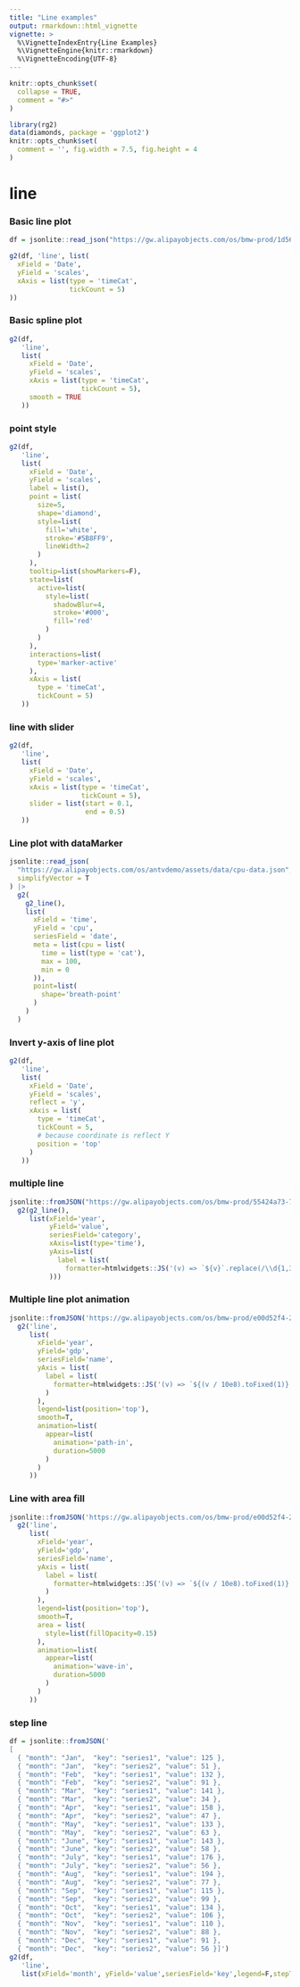 ```yaml
---
title: "Line examples"
output: rmarkdown::html_vignette
vignette: >
  %\VignetteIndexEntry{Line Examples}
  %\VignetteEngine{knitr::rmarkdown}
  %\VignetteEncoding{UTF-8}
---
```


```r
knitr::opts_chunk$set(
  collapse = TRUE,
  comment = "#>"
)
```

```r
library(rg2)
data(diamonds, package = 'ggplot2')
knitr::opts_chunk$set(
  comment = '', fig.width = 7.5, fig.height = 4
)
```

# line

### Basic line plot
```r
df = jsonlite::read_json("https://gw.alipayobjects.com/os/bmw-prod/1d565782-dde4-4bb6-8946-ea6a38ccf184.json",simplifyVector = T)

g2(df, 'line', list(
  xField = 'Date',
  yField = 'scales',
  xAxis = list(type = 'timeCat',
               tickCount = 5)
))
```
### Basic spline plot
```r
g2(df,
   'line',
   list(
     xField = 'Date',
     yField = 'scales',
     xAxis = list(type = 'timeCat',
                  tickCount = 5),
     smooth = TRUE
   ))
```
### point style
```r
g2(df,
   'line',
   list(
     xField = 'Date',
     yField = 'scales',
     label = list(),
     point = list(
       size=5,
       shape='diamond',
       style=list(
         fill='white',
         stroke='#5B8FF9',
         lineWidth=2
       )
     ),
     tooltip=list(showMarkers=F),
     state=list(
       active=list(
         style=list(
           shadowBlur=4,
           stroke='#000',
           fill='red'
         )
       )
     ),
     interactions=list(
       type='marker-active'
     ),
     xAxis = list(
       type = 'timeCat',
       tickCount = 5)
   ))
```
### line with slider
```r
g2(df,
   'line',
   list(
     xField = 'Date',
     yField = 'scales',
     xAxis = list(type = 'timeCat',
                  tickCount = 5),
     slider = list(start = 0.1,
                   end = 0.5)
   ))
```
### Line plot with dataMarker
```r
jsonlite::read_json(
  "https://gw.alipayobjects.com/os/antvdemo/assets/data/cpu-data.json",
  simplifyVector = T
) |>
  g2(
    g2_line(),
    list(
      xField = 'time',
      yField = 'cpu',
      seriesField = 'date',
      meta = list(cpu = list(
        time = list(type = 'cat'),
        max = 100,
        min = 0
      )),
      point=list(
        shape='breath-point'
      )
    )
  )
```

### Invert y-axis of line plot
```r
g2(df,
   'line',
   list(
     xField = 'Date',
     yField = 'scales',
     reflect = 'y',
     xAxis = list(
       type = 'timeCat',
       tickCount = 5,
       # because coordinate is reflect Y
       position = 'top'
     )
   ))
```

### multiple line
```r
jsonlite::fromJSON("https://gw.alipayobjects.com/os/bmw-prod/55424a73-7cb8-4f79-b60d-3ab627ac5698.json", simplifyVector = T) |> 
  g2(g2_line(),
     list(xField='year',
          yField='value',
          seriesField='category',
          xAxis=list(type='time'),
          yAxis=list(
            label = list(
              formatter=htmlwidgets::JS('(v) => `${v}`.replace(/\\d{1,3}(?=(\\d{3})+$)/g, (s) => `${s},`)'))
          )))
```


### Multiple line plot animation
```r
jsonlite::fromJSON('https://gw.alipayobjects.com/os/bmw-prod/e00d52f4-2fa6-47ee-a0d7-105dd95bde20.json', simplifyVector = T) |> 
  g2('line',
     list(
       xField='year',
       yField='gdp',
       seriesField='name',
       yAxis = list(
         label = list(
           formatter=htmlwidgets::JS('(v) => `${(v / 10e8).toFixed(1)} B`')
         )
       ),
       legend=list(position='top'),
       smooth=T,
       animation=list(
         appear=list(
           animation='path-in',
           duration=5000
         )
       )
     ))
```

### Line with area fill
```r
jsonlite::fromJSON('https://gw.alipayobjects.com/os/bmw-prod/e00d52f4-2fa6-47ee-a0d7-105dd95bde20.json', simplifyVector = T) |> 
  g2('line',
     list(
       xField='year',
       yField='gdp',
       seriesField='name',
       yAxis = list(
         label = list(
           formatter=htmlwidgets::JS('(v) => `${(v / 10e8).toFixed(1)} B`')
         )
       ),
       legend=list(position='top'),
       smooth=T,
       area = list(
         style=list(fillOpacity=0.15)
       ),
       animation=list(
         appear=list(
           animation='wave-in',
           duration=5000
         )
       )
     ))
```

### step line
```r
df = jsonlite::fromJSON('
[
  { "month": "Jan",  "key": "series1", "value": 125 },
  { "month": "Jan",  "key": "series2", "value": 51 },
  { "month": "Feb",  "key": "series1", "value": 132 },
  { "month": "Feb",  "key": "series2", "value": 91 },
  { "month": "Mar",  "key": "series1", "value": 141 },
  { "month": "Mar",  "key": "series2", "value": 34 },
  { "month": "Apr",  "key": "series1", "value": 158 },
  { "month": "Apr",  "key": "series2", "value": 47 },
  { "month": "May",  "key": "series1", "value": 133 },
  { "month": "May",  "key": "series2", "value": 63 },
  { "month": "June", "key": "series1", "value": 143 },
  { "month": "June", "key": "series2", "value": 58 },
  { "month": "July", "key": "series1", "value": 176 },
  { "month": "July", "key": "series2", "value": 56 },
  { "month": "Aug",  "key": "series1", "value": 194 },
  { "month": "Aug",  "key": "series2", "value": 77 },
  { "month": "Sep",  "key": "series1", "value": 115 },
  { "month": "Sep",  "key": "series2", "value": 99 },
  { "month": "Oct",  "key": "series1", "value": 134 },
  { "month": "Oct",  "key": "series2", "value": 106 },
  { "month": "Nov",  "key": "series1", "value": 110 },
  { "month": "Nov",  "key": "series2", "value": 88 },
  { "month": "Dec",  "key": "series1", "value": 91 },
  { "month": "Dec",  "key": "series2", "value": 56 }]')
g2(df,
   'line',
   list(xField='month', yField='value',seriesField='key',legend=F,stepType='hvh'))
```

